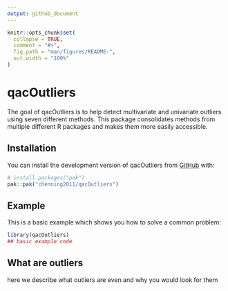```yaml
---
output: github_document
---
```


<!-- README.md is generated from README.Rmd. Please edit that file -->

```r
knitr::opts_chunk$set(
  collapse = TRUE,
  comment = "#>",
  fig.path = "man/figures/README-",
  out.width = "100%"
)
```

# qacOutliers

<!-- badges: start -->
<!-- badges: end -->

The goal of qacOutliers is to help detect multivariate and univariate outliers using seven different methods. This package consolidates methods from multiple different R packages and makes them more easily accessible. 

## Installation

You can install the development version of qacOutliers from [GitHub](https://github.com/) with:

``` r
# install.packages("pak")
pak::pak("chenning2011/qacOutliers")
```

## Example

This is a basic example which shows you how to solve a common problem:

```r
library(qacOutliers)
## basic example code
```

## What are outliers 

here we describe what outliers are even and why you would look for them 

